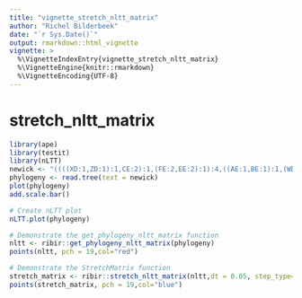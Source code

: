 ```yaml
---
title: "vignette_stretch_nltt_matrix"
author: "Richel Bilderbeek"
date: "`r Sys.Date()`"
output: rmarkdown::html_vignette
vignette: >
  %\VignetteIndexEntry{vignette_stretch_nltt_matrix}
  %\VignetteEngine{knitr::rmarkdown}
  %\VignetteEncoding{UTF-8}
---
```


# stretch_nltt_matrix

```r
library(ape)
library(testit)
library(nLTT)
newick <- "((((XD:1,ZD:1):1,CE:2):1,(FE:2,EE:2):1):4,((AE:1,BE:1):1,(WD:1,YD:1):1):5);"
phylogeny <- read.tree(text = newick)
plot(phylogeny)
add.scale.bar()

# Create nLTT plot
nLTT.plot(phylogeny)

# Demonstrate the get_phylogeny_nltt_matrix function
nltt <- ribir::get_phylogeny_nltt_matrix(phylogeny)
points(nltt, pch = 19,col="red")

# Demonstrate the StretchMatrix function
stretch_matrix <- ribir::stretch_nltt_matrix(nltt,dt = 0.05, step_type="upper")
points(stretch_matrix, pch = 19,col="blue")

```
